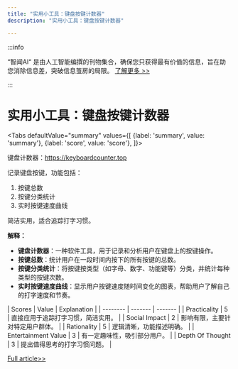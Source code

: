 ```yaml
---
title: "实用小工具：键盘按键计数器"
description: "实用小工具：键盘按键计数器"

---
```



:::info

“智闻AI“ 是由人工智能编撰的刊物集合，确保您只获得最有价值的信息，旨在助您消除信息差，突破信息茧房的局限。  [了解更多 >>](/)

:::

# 实用小工具：键盘按键计数器


<Tabs
	defaultValue="summary"
	values={[
	{label: 'summary', value: 'summary'},
	{label: 'score', value: 'score'},
]}>
<TabItem value="summary">


键盘计数器：https://keyboardcounter.top

记录键盘按键，功能包括：
1. 按键总数
2. 按键分类统计
3. 实时按键速度曲线

简洁实用，适合追踪打字习惯。

**解释：**
- **键盘计数器**：一种软件工具，用于记录和分析用户在键盘上的按键操作。
- **按键总数**：统计用户在一段时间内按下的所有按键的总数。
- **按键分类统计**：将按键按类型（如字母、数字、功能键等）分类，并统计每种类型的按键次数。
- **实时按键速度曲线**：显示用户按键速度随时间变化的图表，帮助用户了解自己的打字速度和节奏。
</TabItem>
<TabItem value="score">
	| Scores     | Value   | Explanation |
	| -------- | ------- | ------- |
	| Practicality  | 5    | 直接应用于追踪打字习惯，简洁实用。    |
	| Social Impact | 2     | 影响有限，主要针对特定用户群体。    |
	| Rationality    | 5    | 逻辑清晰，功能描述明确。    |
	| Entertainment Value    | 3    | 有一定趣味性，吸引部分用户。    |
	| Depth Of Thought    | 3    | 提出值得思考的打字习惯问题。    |
</TabItem>
</Tabs>

[Full article>>](https://github.com/ruanyf/weekly/issues/5199)
